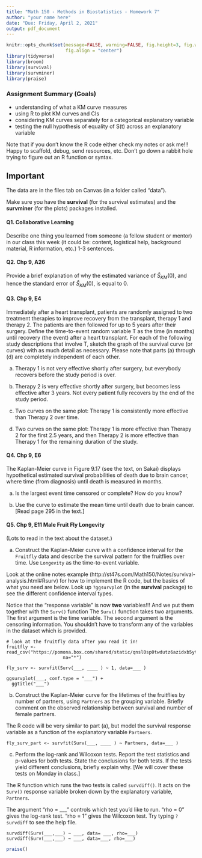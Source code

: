 ```yaml
---
title: "Math 150 - Methods in Biostatistics - Homework 7"
author: "your name here"
date: "Due: Friday, April 2, 2021"
output: pdf_document
---
```


```r
knitr::opts_chunk$set(message=FALSE, warning=FALSE, fig.height=3, fig.width=5, 
                      fig.align = "center")
library(tidyverse)
library(broom)
library(survival)
library(survminer)
library(praise)
```


### Assignment Summary (Goals)
* understanding of what a KM curve measures
* using R to plot KM curves and CIs
* considering KM curves separately for a categorical explanatory variable
* testing the null hypothesis of equality of S(t) across an explanatory variable

Note that if you don't know the R code either check my notes or ask me!!!  Happy to scaffold, debug, send resources, etc.  Don't go down a rabbit hole trying to figure out an R function or syntax.


## Important

The data are in the files tab on Canvas (in a folder called "data"). 

Make sure you have the **survival** (for the survival estimates) and the **survminer** (for the plots) packages installed.


#### Q1. Collaborative Learning
Describe one thing you learned from someone (a fellow student or mentor) in our class this week (it could be: content, logistical help, background material, R information, etc.)  1-3 sentences.

#### Q2.  Chp 9, A26

Provide a brief explanation of why the estimated variance of $\hat{S}_{KM}(0)$, and hence the standard error of $\hat{S}_{KM}(0)$, is equal to 0.


#### Q3. Chp 9, E4

Immediately after a heart transplant, patients are randomly assigned to two treatment therapies to improve recovery from the transplant, therapy 1 and therapy 2.  The patients are then followed for up to 5 years after their surgery.  Define the time-to-event random variable T as the time (in months) until recovery (the event)  after a heart transplant.  For each of the following study descriptions that involve T, sketch the graph of the survival curve (or curves) with as much detail as necessary.  Please note that parts (a) through (d) are completely independent of each other.

(a) Therapy 1 is not very effective shortly after surgery, but everybody recovers before the study period is over.    

(b) Therapy 2 is very effective shortly after surgery, but becomes less effective after 3 years.  Not every patient fully recovers by the end of the study period.  

(c) Two curves on the same plot:  Therapy 1 is consistently more effective than Therapy 2 over time.  

(d) Two curves on the same plot:  Therapy 1 is more effective than Therapy 2 for the first 2.5 years, and then Therapy 2 is more effective than Therapy 1 for the remaining duration of the study.  


#### Q4. Chp 9, E6

The Kaplan-Meier curve in Figure 9.17 (see the text, on Sakai) displays hypothetical estimated survival probabilities of death due to brain cancer, where time (from diagnosis) until death is measured in months.

(a) Is the largest event time censored or complete?  How do you know?  

(b) Use the curve to estimate the mean time until death due to brain cancer.  [Read page 295 in the text.]

#### Q5. Chp 9, E11 Male Fruit Fly Longevity

(Lots to read in the text about the dataset.)

(a) Construct the Kaplan-Meier curve with a confidence interval for the `Fruitfly` data and describe the survival pattern for the fruitflies over time.  Use `Longevity` as the time-to-event variable.

Look at the online notes example (http://st47s.com/Math150/Notes/survival-analysis.html#Rsurv) for how to implement the R code, but the basics of what you need are below.  Look up `?ggsurvplot` (in the **survival** package) to see the different confidence interval types.

Notice that the "response variable" is now **two** variables!!!  And we put them together with the `Surv()` function  The `Surv()` function takes two arguments.  The first argument is the time variable.  The second argument is the censoring information.  You shouldn't have to transform any of the variables in the dataset which is provided.

```
# look at the fruitfly data after you read it in!
fruitfly <- read_csv("https://pomona.box.com/shared/static/qnsl0sp0twdutz6azidxb5yt37boee7v",
                     na="*")

fly_surv <- survfit(Surv(___, ____ ) ~ 1, data=___ )

ggsurvplot(___, conf.type = "___") + 
  ggtitle("___")
```


(b) Construct the Kaplan-Meier curve for the lifetimes of the fruitflies by number of partners, using `Partners` as the grouping variable.  Briefly comment on the observed relationship between survival and number of female partners.

The R code will be very similar to part (a), but model the survival response variable as a function of the explanatory variable `Partners`.

```
fly_surv_part <- survfit(Surv(___, ____ ) ~ Partners, data=___ )
```

(c) Perform the log-rank and Wilcoxon tests.  Report the test statistics and p-values for both tests.  State the conclusions for both tests.  If the tests yield different conclusions, briefly explain why.  [We will cover these tests on Monday in class.]

The R function which runs the two tests is called `survdiff()`.  It acts on the `Surv()` response variable broken down by the explanatory variable, `Partners`.  

The argument "rho = ___ " controls which test you'd like to run.  "rho = 0" gives the log-rank test.  "rho = 1" gives the Wilcoxon test.  Try typing `?survdiff` to see the help file.

```
survdiff(Surv(___,___) ~ ___, data= ___, rho=___)
survdiff(Surv(___,___) ~ ___, data=___, rho=___)
```



```r
praise()
```


